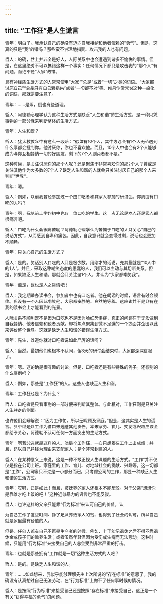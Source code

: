 ```yaml
---
---
---
```

title: “工作狂”是人生谎言
---

青年：明白了。我承认自己的确没有迈向自我接纳和他者信赖的“勇气”。但是，这真的只是“我”的错吗？那些蛮不讲理地指责、攻击我的人也有问题。

哲人：的确，世上并非全是好人，人际关系中也会遭遇到诸多不愉快的事情。但是，在这里绝对不可以搞错这样一个事实：任何情况下都只是攻击我的“那个人”有问题，而绝不是“大家”的错。

具有神经质生活方式的人常常使用“大家”“总是”或者“一切”之类的词语。“大家都讨厌自己”“总是只有自己受损失”或者“一切都不对”等。如果你常常说这种一般化的词语，那就需要注意了。

青年：……是啊，倒也有些道理。

哲人：阿德勒心理学认为这种生活方式是缺乏“人生和谐”的生活方式，是一种只凭事物的一部分就来判断整体的生活方式。

青年：人生和谐？

哲人：犹太教教义中有这么一段话：“假如有10个人，其中势必会有1个人无论遇到什么事都会批判你。他讨厌你，你也不喜欢他。而且，10个人中也会有2个人能够成为与你互相接纳一切的好朋友。剩下的7个人则两者都不是。”

这种时候，是关注讨厌你的那个人呢？还是聚焦于非常喜欢你的那2个人？抑或是关注其他作为大多数的7个人？缺乏人生和谐的人就会只关注讨厌自己的那个人来判断“世界”。

青年：嗯。

哲人：例如，以前我曾经参加过一个由口吃者和其家人参加的研讨会。你周围有口吃的人吗？

青年：啊，我以前上学的初中也有一位口吃的学生。这一点无论是本人还是家人都很痛苦吧。

哲人：口吃为什么会很痛苦呢？阿德勒心理学认为苦恼于口吃的人只关心“自己的说话方式”，从而感到自卑和痛苦。因此，自我意识就会变得过剩，说话也会更加不顺畅。

青年：只关心自己的生活方式？

哲人：是的。笑话别人口吃的人只是极少数。用刚才的话说，充其量就是“10人中的1人”。并且，采取这种嘲笑态度的愚蠢的人，我们可以主动与其切断关系。但是，如果缺乏人生和谐，那就会只关注这1个人，并认为“大家都嘲笑我”。

青年：但是，这也是人之常情吧！

哲人：我定期举办读书会，参加者中也有口吃者。他在朗读的时候，语言有时会顿住。但没有一个人因此嘲笑他，大家都安静地、自然地等着。这应该并不是只有在我的读书会上才能看到的光景。

人际关系不顺利既不是因为口吃也不是因为脸红恐惧症，真正的问题在于无法做到自我接纳、他者信赖和他者贡献，却将焦点聚集到微不足道的一个方面并企图以此来评价整个世界。这就是缺乏人生和谐的错误生活方式。

青年：先生，难道你就对口吃者说如此严厉的话吗？

哲人：当然。最初他们也根本不认同，但3天的研讨会结束时，大家都深深信服了。

青年：嗯。这的确是很有趣的讨论。但是，口吃者还是有些特殊的例子。还有别的什么事例吗？

哲人：例如，那些是“工作狂”的人。这些人也缺乏人生和谐。

青年：工作狂也是？为什么？

哲人：口吃者是只看事物的一部分便来判断其整体。与此相对，工作狂则是只关注人生特定的侧面。

也许他们会辩解说：“因为工作忙，所以无暇顾及家庭。”但是，这其实是人生的谎言。只不过是以工作为借口来逃避其他责任。本来家务、育儿、交友或兴趣应该全都给予关心，阿德勒不认可任何一方面突出的生活方式。

青年：啊我父亲就是这样的人。他是个工作狂，一心只想着在工作上出成绩；并且，还以自己挣钱为理由来支配家人；是个非常封建的人。

哲人：在某种意义上来说，这是一种不敢正视人生课题的生活方式。“工作”并不仅仅是指在公司上班。家庭里的工作、育儿、对地域社会的贡献、兴趣等，这一切都是“工作”，公司等只不过是一小部分而已。只考虑公司的工作，那是一种缺乏人生和谐的生活方式。

青年：哎呀，正是如此！而且，被抚养的家人还根本不能反驳。对于父亲“想想你是靠谁才吃上饭的吧！”这种近似暴力的语言也不能反驳。

哲人：也许这样的父亲只能靠“行为标准”来认可自己的价值。认

为自己工作了这些时间、挣了足以养活家人的钱、也得到了社会的认可，所以自己就是家里最有价值的人。

但是，任何人都有自己不再是生产者的时候。例如，上了年纪退休之后不得不靠退休金或孩子们的赡养生活；或者虽然年轻但因为受伤或生病而无法劳动。这种时候，只能用“行为标准”来接受自己的人总会受到非常严重的打击。

青年：也就是那些拥有“工作就是一切”这种生活方式的人吧？

哲人：是的。是缺乏人生和谐的人。

青年：……如此想来，我似乎能够理解先生上次所说的“存在标准”的意思了。我的确没有认真想过自己无法劳动、在“行为标准”上做不了任何事时候的情况。

哲人：是按照“行为标准”来接受自己还是按照“存在标准”来接受自己，这正是一个有关“获得幸福的勇气”的问题。